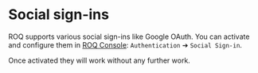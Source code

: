 
# Social sign-ins

ROQ supports various social sign-ins like Google OAuth. You can activate and configure them in
[ROQ Console](https://console.roq.tech/settings/authentication-form/social-signin): `Authentication` ➔ `Social Sign-in`. 

Once activated they will work without any further work.